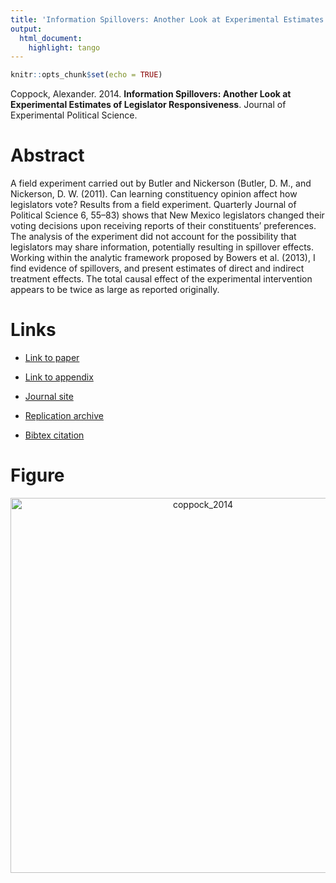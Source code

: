 ```yaml
---
title: 'Information Spillovers: Another Look at Experimental Estimates of Legislator Responsiveness'
output:
  html_document:
    highlight: tango
---
```


```r
knitr::opts_chunk$set(echo = TRUE)
```

Coppock, Alexander. 2014. <b>Information Spillovers: Another Look at Experimental Estimates of Legislator Responsiveness</b>. Journal of Experimental Political Science.

# Abstract
A field experiment carried out by Butler and Nickerson (Butler, D. M., and Nickerson, D. W. (2011). Can learning constituency opinion affect how legislators vote? Results from a field experiment. Quarterly Journal of Political Science 6, 55–83) shows that New Mexico legislators changed their voting decisions upon receiving reports of their constituents' preferences. The analysis of the experiment did not account for the possibility that legislators may share information, potentially resulting in spillover effects. Working within the analytic framework proposed by Bowers et al. (2013), I find evidence of spillovers, and present estimates of direct and indirect treatment effects. The total causal effect of the experimental intervention appears to be twice as large as reported originally.

# Links
 - <a href='coppock_2014.pdf' target='_blank'>Link to paper</a>
 - <a href='coppock_2014_appendix.pdf'target='_blank'>Link to appendix</a>
 - <a href='https://doi.org/10.1017/xps.2014.9'target='_blank'>Journal site</a>
 - <a href='https://doi.org/10.7910/DVN/28664'target='_blank'>Replication archive</a>


 - <a href='coppock_2014.txt'target='_blank'>Bibtex citation</a>

# Figure
<center><img src="display_figures/coppock_2014_display.png" alt="coppock_2014" width="600"></center>